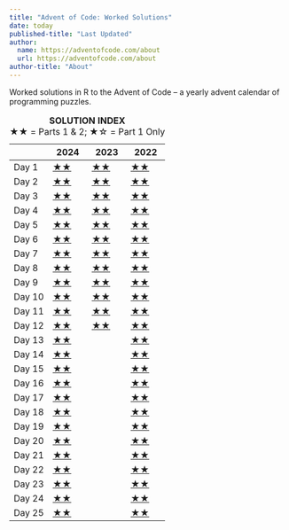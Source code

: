 ```yaml
---
title: "Advent of Code: Worked Solutions"
date: today
published-title: "Last Updated"
author: 
  name: https://adventofcode.com/about
  url: https://adventofcode.com/about
author-title: "About"
---
```


Worked solutions in R to the Advent of Code – a yearly advent calendar of programming puzzles.

|   | 2024 | 2023 | 2022 |
|------------------|------------------|------------------|------------------|
| Day 1 | [★★](/2024/R/day01.html) | [★★](/2023/R/day01.html) | [★★](/2022/R/day01.html) |
| Day 2 | [★★](/2024/R/day02.html) | [★★](/2023/R/day02.html) | [★★](/2022/R/day02.html) |
| Day 3 | [★★](/2024/R/day03.html) | [★★](/2023/R/day03.html) | [★★](/2022/R/day03.html) |
| Day 4 | [★★](/2024/R/day04.html) | [★★](/2023/R/day04.html) | [★★](/2022/R/day04.html) |
| Day 5 | [★★](/2024/R/day05.html) | [★★](/2023/R/day05.html) | [★★](/2022/R/day05.html) |
| Day 6 | [★★](/2024/R/day06.html) | [★★](/2023/R/day06.html) | [★★](/2022/R/day06.html) |
| Day 7 | [★★](/2024/R/day07.html) | [★★](/2023/R/day07.html) | [★★](/2022/R/day07.html) |
| Day 8 | [★★](/2024/R/day08.html) | [★★](/2023/R/day08.html) | [★★](/2022/R/day08.html) |
| Day 9 | [★★](/2024/R/day09.html) | [★★](/2023/R/day09.html) | [★★](/2022/R/day09.html) |
| Day 10 | [★★](/2024/R/day10.html) | [★★](/2023/R/day10.html) | [★★](/2022/R/day10.html) |
| Day 11 | [★★](/2024/R/day11.html) | [★★](/2023/R/day11.html) | [★★](/2022/R/day11.html) |
| Day 12 | [★★](/2024/R/day12.html) | [★★](/2023/R/day12.html) | [★★](/2022/R/day12.html) |
| Day 13 | [★★](/2024/R/day13.html) |  | [★★](/2022/R/day13.html) |
| Day 14 | [★★](/2024/R/day14.html) |  | [★★](/2022/R/day14.html) |
| Day 15 | [★★](/2024/R/day15.html) |  | [★★](/2022/R/day15.html) |
| Day 16 | [★★](/2024/R/day16.html) |  | [★★](/2022/R/day16.html) |
| Day 17 | [★★](/2024/R/day17.html) |  | [★★](/2022/R/day17.html) |
| Day 18 | [★★](/2024/R/day18.html) |  | [★★](/2022/R/day18.html) |
| Day 19 | [★★](/2024/R/day19.html) |  | [★★](/2022/R/day19.html) |
| Day 20 | [★★](/2024/R/day20.html) |  | [★★](/2022/R/day20.html) |
| Day 21 | [★★](/2024/R/day21.html) |  | [★★](/2022/R/day21.html) |
| Day 22 | [★★](/2024/R/day22.html) |  | [★★](/2022/R/day22.html) |
| Day 23 | [★★](/2024/R/day23.html) |  | [★★](/2022/R/day23.html) |
| Day 24 | [★★](/2024/R/day24.html) |  | [★★](/2022/R/day24.html) |
| Day 25 | [★★](/2024/R/day25.html) |  | [★★](/2022/R/day25.html) |

: **SOLUTION INDEX**\
★★ = Parts 1 & 2; ★☆ = Part 1 Only

